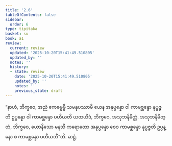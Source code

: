 ```yaml
---
title: '2.6'
tableOfContents: false
sidebar:
  order: 6
type: tipitaka
basket: su
book: a1
review:
  current: review
  updated: '2025-10-20T15:41:49.510805'
  updated_by: ''
  notes: ''
  history:
  - state: review
    date: '2025-10-20T15:41:49.510805'
    updated_by: ''
    notes: ''
    previous_state: draft
---
```



<DynamicBreadcrumb />


<ReviewStatus review={frontmatter.review} showDetails={true} />

<HypothesisAnnotation frontmatter={frontmatter} />

<Division number="16" book="a1" e="ch" v="15" p="3">

<Paragraph number="34" book="a1">
“နာဟံ, ဘိက္ခဝေ, အညံ ဧကဓမ္မမ္ပိ သမနုပဿာမိ ယေန အနုပ္ပန္နော ဝါ ကာမစ္ဆန္ဒော နုပ္ပဇ္ဇတိ ဥပ္ပန္နော ဝါ ကာမစ္ဆန္ဒော ပဟီယတိ ယထယိဒံ, ဘိက္ခဝေ, အသုဘနိမိတ္တံ. အသုဘနိမိတ္တံ, ဘိက္ခဝေ, ယောနိသော မနသိ ကရောတော အနုပ္ပန္နော စေဝ ကာမစ္ဆန္ဒော နုပ္ပဇ္ဇတိ ဥပ္ပန္နော စ ကာမစ္ဆန္ဒော ပဟီယတီ”တိ.

</Paragraph>
</Division>

<Paragraph number="35" type="center" book="a1">
ဆဋ္ဌံ.
</Paragraph>